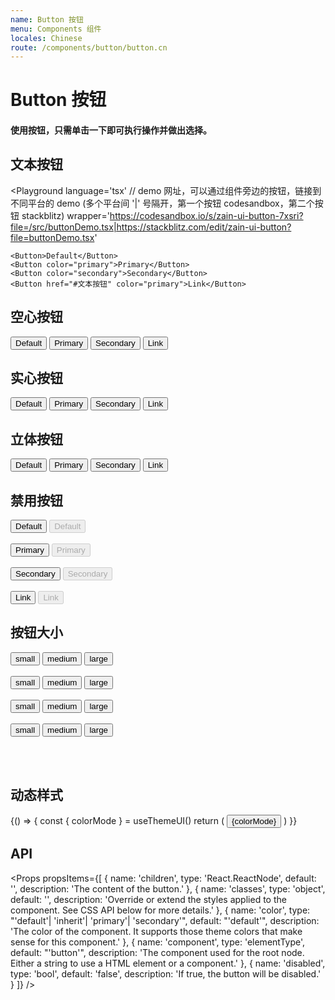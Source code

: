 ```yaml
---
name: Button 按钮
menu: Components 组件
locales: Chinese
route: /components/button/button.cn
---
```



# Button 按钮

#### 使用按钮，只需单击一下即可执行操作并做出选择。

## 文本按钮

<Playground
    language='tsx'
    // demo 网址，可以通过组件旁边的按钮，链接到不同平台的 demo (多个平台间 '|' 号隔开，第一个按钮 codesandbox，第二个按钮 stackblitz)
    wrapper='https://codesandbox.io/s/zain-ui-button-7xsri?file=/src/buttonDemo.tsx|https://stackblitz.com/edit/zain-ui-button?file=buttonDemo.tsx'
>
    <Button>Default</Button>
    <Button color="primary">Primary</Button>
    <Button color="secondary">Secondary</Button>
    <Button href="#文本按钮" color="primary">Link</Button>
</Playground>

## 空心按钮

<Playground>
    <Button variant="outlined">Default</Button>
    <Button variant="outlined"color="primary">Primary</Button>
    <Button variant="outlined" color="secondary">Secondary</Button>
    <Button variant="outlined" href="#空心按钮" color="primary">Link</Button>
</Playground>

## 实心按钮

<Playground>
    <Button variant="contained">Default</Button>
    <Button variant="contained"color="primary">Primary</Button>
    <Button variant="contained" color="secondary">Secondary</Button>
    <Button variant="contained" href="#实心按钮" color="primary">Link</Button>
</Playground>

## 立体按钮

<Playground>
    <Button elevation>Default</Button>
    <Button elevation color="primary">Primary</Button>
    <Button elevation color="secondary">Secondary</Button>
    <Button elevation href="#立体按钮" color="primary">Link</Button>
</Playground>

## 禁用按钮

<Playground>
    <Button elevation>Default</Button>
    <Button disabled elevation>Default</Button>
    <br/><br/>
    <Button elevation color="primary">Primary</Button>
    <Button disabled elevation color="primary">Primary</Button>
    <br/><br/>
    <Button elevation color="secondary">Secondary</Button>
    <Button disabled elevation color="secondary">Secondary</Button>
    <br/><br/>
    <Button elevation href="#立体按钮" color="primary">Link</Button>
    <Button disabled elevation href="#立体按钮" color="primary">Link</Button>
</Playground>

## 按钮大小

<Playground>
    <Button size='small'>small</Button>
    <Button size='medium' color="primary">medium</Button>
    <Button size='large' color="secondary">large</Button>
    <br/><br/>
    <Button size='small' variant="outlined">small</Button>
    <Button size='medium' variant="outlined" color="primary">medium</Button>
    <Button size='large' variant="outlined" color="secondary">large</Button>
    <br/><br/>
    <Button size='small' variant="contained">small</Button>
    <Button size='medium' variant="contained" color="primary">medium</Button>
    <Button size='large' variant="contained" color="secondary">large</Button>
    <br/><br/>
    <Button size='small'elevation>small</Button>
    <Button size='medium'elevation color="primary">medium</Button>
    <Button size='large'elevation color="secondary">large</Button>
</Playground>

<br/><br/>

## 动态样式

<Playground>
    {() => {
        const { colorMode } = useThemeUI()
        return (
            <Button
                variant="contained"
                color={colorMode === 'dark' ? 'primary' : 'default'}
            >
                {colorMode}
            </Button>
        )
    }}
</Playground>

## API

<Props
    propsItems={[
        { name: 'children', type: 'React.ReactNode', default: '', description: 'The content of the button.' },
        { name: 'classes', type: 'object', default: '', description: 'Override or extend the styles applied to the component. See CSS API below for more details.' },
        { name: 'color', type: "'default'| 'inherit'| 'primary'| 'secondary'", default: "'default'", description: 'The color of the component. It supports those theme colors that make sense for this component.' },
        { name: 'component', type: 'elementType', default: "'button'", description: 'The component used for the root node. Either a string to use a HTML element or a component.' },
        { name: 'disabled', type: 'bool', default: 'false', description: 'If true, the button will be disabled.' }
    ]}
/>
